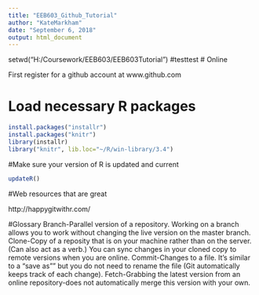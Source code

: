 ```yaml
---
title: "EEB603_Github_Tutorial"
author: "KateMarkham"
date: "September 6, 2018"
output: html_document
---
```

setwd("H:/Coursework/EEB603/EEB603Tutorial")
#testtest
# Online

First register for a github account at www.github.com

# Load necessary R packages
```r
install.packages("installr")
install.packages("knitr")
library(installr)
library("knitr", lib.loc="~/R/win-library/3.4")
```

#Make sure your version of R is updated and current

```r
updateR()
```

#Web resources that are great

http://happygitwithr.com/ 


#Glossary
Branch-Parallel version of a repository. Working on a branch allows you to work without changing the live version on the master branch.
Clone-Copy of a reposity that is on your machine rather than on the server. (Can also act as a verb.) You can sync changes in your cloned copy to remote versions when you are online.
Commit-Changes to a file. It's similar to a "save as"" but you do not need to rename the file (Git automatically keeps track of each change). 
Fetch-Grabbing the latest version from an online repository-does not automatically merge this version with your own. 